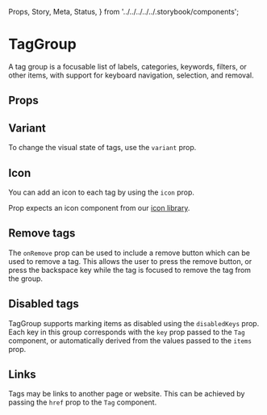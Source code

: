   Props,
  Story,
  Meta,
  Status,
} from '../../../../../.storybook/components';


<Meta of={Stories} />

# TagGroup

<Status variant="experimental" />

A tag group is a focusable list of labels, categories, keywords, filters,
or other items, with support for keyboard navigation, selection, and removal.

<Story of={Stories.Base} />

## Props

<Props />

## Variant

To change the visual state of tags, use the `variant` prop.

<Story of={Stories.Variant} />

## Icon

You can add an icon to each tag by using the `icon` prop.

Prop expects an icon component from our [icon library](?path=/docs/icons--docs).

<Story of={Stories.Icon} />

## Remove tags

The `onRemove` prop can be used to include a remove button which can be used to remove a tag.
This allows the user to press the remove button, or press the backspace key while the tag
is focused to remove the tag from the group.

<Story of={Stories.RemoveTags} />

## Disabled tags

TagGroup supports marking items as disabled using the `disabledKeys` prop.
Each key in this group corresponds with the `key` prop passed to the `Tag` component,
or automatically derived from the values passed to the `items` prop.

<Story of={Stories.DisabledTags} />

## Links

Tags may be links to another page or website. This can be achieved
by passing the `href` prop to the `Tag` component.

<Story of={Stories.Links} />
